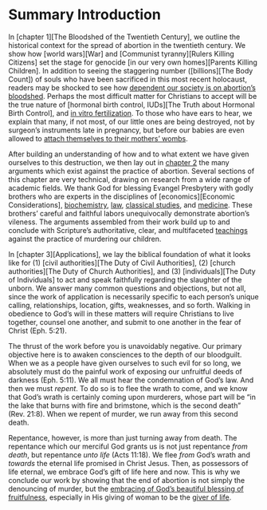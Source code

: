 # Summary Introduction {-}

In [chapter 1][The Bloodshed of the Twentieth Century], we outline the historical context for the spread of abortion in the twentieth century. We show how [world wars][War] and [Communist tyranny][Rulers Killing Citizens] set the stage for genocide [in our very own homes][Parents Killing Children]. In addition to seeing the staggering number ([billions][The Body Count]) of souls who have been sacrificed in this most recent holocaust, readers may be shocked to see how [dependent our society is on abortion's bloodshed](https://abortion.evangelpresbytery.com/abortions-consequences.html#fetal-cell-lines-cannibalization-of-unborn-babies-body-parts). Perhaps the most difficult matter for Christians to accept will be the true nature of [hormonal birth control, IUDs][The Truth about Hormonal Birth Control], and [in vitro fertilization](https://abortion.evangelpresbytery.com/abortions-consequences.html#in-vitro-fertilization-babies-in-the-fridge). To those who have ears to hear, we explain that many, if not most, of our little ones are being destroyed, not by surgeon's instruments late in pregnancy, but before our babies are even allowed to [attach themselves to their mothers' wombs](https://abortion.evangelpresbytery.com/the-truth-about-hormonal-birth-control.html#iuds-the-pill-and-the-prevention-of-implantation).

After building an understanding of how and to what extent we have given ourselves to this destruction, we then lay out in [chapter 2](https://abortion.evangelpresbytery.com/abortions-assault-upon-gods-character-and-law.html#abortions-assault-upon-gods-character-and-law) the many arguments which exist against the practice of abortion. Several sections of this chapter are very technical, drawing on research from a wide range of academic fields. We thank God for blessing Evangel Presbytery with godly brothers who are experts in the disciplines of [economics][Economic Considerations], [biochemistry](https://abortion.evangelpresbytery.com/abortions-consequences.html#fetal-cell-lines-cannibalization-of-unborn-babies-body-parts), [law](https://abortion.evangelpresbytery.com/societal-arguments.html#the-history-and-destruction-of-the-unborns-right-to-life-in-the-west), [classical studies](https://abortion.evangelpresbytery.com/the-testimony-of-scripture.html#the-new-testaments-condemnation-of-pharmakeia), and [medicine](https://abortion.evangelpresbytery.com/abortions-consequences.html#in-vitro-fertilization-babies-in-the-fridge). These brothers' careful and faithful labors unequivocally demonstrate abortion's vileness. The arguments assembled from their work build up to and conclude with Scripture's authoritative, clear, and multifaceted [teachings](https://abortion.evangelpresbytery.com/the-testimony-of-scripture.html#the-testimony-of-scripture) against the practice of murdering our children.

In [chapter 3][Applications], we lay the biblical foundation of what it looks like for (1)\ [civil authorities][The Duty of Civil Authorities], (2)\ [church authorities][The Duty of Church Authorities], and (3)\ [individuals][The Duty of Individuals] to act and speak faithfully regarding the slaughter of the unborn. We answer many common questions and objections, but not all, since the work of application is necessarily specific to each person's unique calling, relationships, location, gifts, weaknesses, and so forth. Walking in obedience to God's will in these matters will require Christians to live together, counsel one another, and submit to one another in the fear of Christ (Eph. 5:21).

The thrust of the work before you is unavoidably negative. Our primary objective here is to awaken consciences to the depth of our bloodguilt. When we as a people have given ourselves to such evil for so long, we absolutely must do the painful work of exposing our unfruitful deeds of darkness (Eph. 5:11). We all must hear the condemnation of God's law. And then we must *repent*. To do so is to flee the wrath to come, and we know that God's wrath is certainly coming upon murderers, whose part will be "in the lake that burns with fire and brimstone, which is the second death" (Rev. 21:8). When we repent of murder, we run away from this second death.

Repentance, however, is more than just turning away from death. The repentance which our merciful God grants us is not just repentance *from death*, but repentance *unto life* (Acts 11:18). We flee *from* God's wrath and *towards* the eternal life promised in Christ Jesus. Then, as possessors of life eternal, we embrace God's gift of life here and now. This is why we conclude our work by showing that the end of abortion is not simply the denouncing of murder, but the [embracing of God's beautiful blessing of fruitfulness](https://abortion.evangelpresbytery.com/the-end-of-abortion-reclaiming-gods-blessing-of-fruitfulness.html#the-end-of-abortion-reclaiming-gods-blessing-of-fruitfulness), especially in His giving of woman to be the [giver of life](https://abortion.evangelpresbytery.com/the-testimony-of-scripture.html#woman-as-life-giver).
